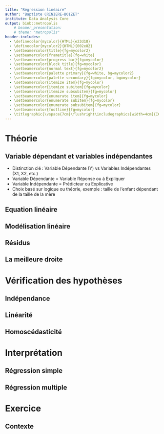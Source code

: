 ```yaml
---
title: "Régression linéaire"
author: "Baptiste CRINIERE-BOIZET"
institute: Data Analysis Core
output: binb::metropolis
    # beamer_presentation:
    # theme: "metropolis"
header-includes:
  - \definecolor{mycolor}{HTML}{e23d18}
  - \definecolor{mycolor2}{HTML}{002e82}
  - \setbeamercolor{title}{fg=mycolor2}
  - \setbeamercolor{frametitle}{fg=white}
  - \setbeamercolor{progress bar}{fg=mycolor}
  - \setbeamercolor{block title}{fg=mycolor}
  - \setbeamercolor{normal text}{fg=mycolor2}
  - \setbeamercolor{palette primary}{fg=white, bg=mycolor2}
  - \setbeamercolor{palette secondary}{fg=mycolor, bg=mycolor}
  - \setbeamercolor{itemize item}{fg=mycolor}
  - \setbeamercolor{itemize subitem}{fg=mycolor}
  - \setbeamercolor{itemize subsubitem}{fg=mycolor}
  - \setbeamercolor{enumerate item}{fg=mycolor}
  - \setbeamercolor{enumerate subitem}{fg=mycolor}
  - \setbeamercolor{enumerate subsubitem}{fg=mycolor}
  - \setbeamercolor{footline}{fg=mycolor}
  - \titlegraphic{\vspace{7cm}\flushright\includegraphics[width=4cm]{ICM_rvb.png}}
---
```


\tableofcontents[sectionstyle=show, subsectionstyle=hide]

# Théorie

## Variable dépendant et variables indépendantes

- Distinction clé : Variable Dépendante (Y) vs Variables Indépendantes (X1, X2, etc.)
\vspace{0.5cm}
- Variable Dépendante = Variable Réponse ou à Expliquer
\vspace{0.5cm}
- Variable Indépendante = Prédicteur ou Explicative
\vspace{0.5cm}
- Choix basé sur logique ou théorie, exemple : taille de l'enfant dépendant de la taille de la mère


## Equation linéaire

## Modélisation linéaire

## Résidus

## La meilleure droite

# Vérification des hypothèses

## Indépendance

## Linéarité

## Homoscédasticité

# Interprétation

## Régression simple

## Régression multiple

# Exercice

## Contexte
